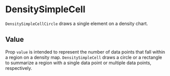 
# DensitySimpleCell

<Meta of={DensitySimpleCellStories} />

`DensitySimpleCellCircle` draws a single element on a density chart.

<ArgTypes of={DensitySimpleCellStories} />

## Value

Prop `value` is intended to represent the number of data points that fall within a region on a density map.
`DensitySimpleCell` draws a circle or a rectangle to summarize a region with a single data point or multiple data points, respectively.

<Canvas of={DensitySimpleCellStories.One} />
<Canvas of={DensitySimpleCellStories.Two} />
